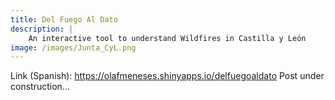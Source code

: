 ```yaml
---
title: Del Fuego Al Dato
description: |
    An interactive tool to understand Wildfires in Castilla y León
image: /images/Junta_CyL.png
---
```

Link (Spanish): [https://olafmeneses.shinyapps.io/delfuegoaldato](https://olafmeneses.shinyapps.io/delfuegoaldato)
Post under construction...